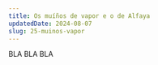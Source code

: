 ---
title: Os muíños de vapor e o de Alfaya
updatedDate: 2024-08-07
slug: 25-muinos-vapor
---

BLA BLA BLA
